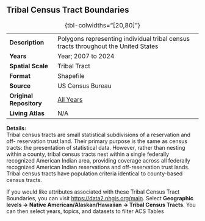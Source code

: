 ## Tribal Census Tract Boundaries

|                         |                                                                                    |
|------------------|------------------------------------------------------|
| **Description**         | Polygons representing individual tribal census tracts throughout the United States |
| **Years**               | Year; 2007 to 2024                                                                 |
| **Spatial Scale**       | Tribal Tract                                                                       |
| **Format**              | Shapefile                                                                          |
| **Source**              | US Census Bureau                                                                   |
| **Original Repository** | [All Years](https://www.census.gov/cgi-bin/geo/shapefiles/index.php)               |
| **Living Atlas**        | N/A                                                                                |

: {tbl-colwidths="\[20,80\]"}

**Details:**\
Tribal census tracts are small statistical subdivisions of a reservation and off- reservation trust land. Their primary purpose is the same as census tracts: the presentation of statistical data. However, rather than nesting within a county, tribal census tracts nest within a single federally recognized American Indian area, providing coverage across all federally recognized American Indian reservations and off-reservation trust lands. Tribal census tracts have population criteria identical to county-based census tracts.

If you would like attributes associated with these Tribal Census Tract Boundaries, you can visit <https://data2.nhgis.org/main>. Select **Geographic levels -\> Native American/Alaskan/Hawaiian -\> Tribal Census Tracts**. You can then select years, topics, and datasets to filter ACS Tables